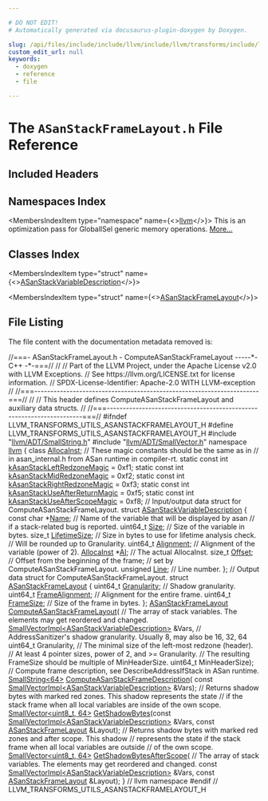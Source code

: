 ```yaml
---

# DO NOT EDIT!
# Automatically generated via docusaurus-plugin-doxygen by Doxygen.

slug: /api/files/include/include/llvm/include/llvm/transforms/include/llvm/transforms/utils/asanstackframelayout-h
custom_edit_url: null
keywords:
  - doxygen
  - reference
  - file

---
```





# The `ASanStackFrameLayout.h` File Reference

<DoxygenPage pluginConfig={pluginConfig}>



## Included Headers

<IncludesList>
<IncludesListItem
  filePath="llvm/ADT/SmallString.h"
  permalink="/docs/api/files/include/include/llvm/include/llvm/adt/smallstring-h"
  isLocal="true" />
<IncludesListItem
  filePath="llvm/ADT/SmallVector.h"
  permalink="/docs/api/files/include/include/llvm/include/llvm/adt/smallvector-h"
  isLocal="true" />
</IncludesList>

## Namespaces Index

<MembersIndex>

<MembersIndexItem
  type="namespace"
  name={<><a href="/docs/api/namespaces/llvm">llvm</a></>}>
This is an optimization pass for GlobalISel generic memory operations. <a href="/docs/api/namespaces/llvm/#details">More...</a>
</MembersIndexItem>

</MembersIndex>

## Classes Index

<MembersIndex>

<MembersIndexItem
  type="struct"
  name={<><a href="/docs/api/structs/llvm/asanstackvariabledescription">ASanStackVariableDescription</a></>}>
</MembersIndexItem>

<MembersIndexItem
  type="struct"
  name={<><a href="/docs/api/structs/llvm/asanstackframelayout">ASanStackFrameLayout</a></>}>
</MembersIndexItem>

</MembersIndex>


## File Listing

The file content with the documentation metadata removed is:

<ProgramListing>

<Link id="l00001" /><CodeLine lineNumber="1"><Highlight kind="comment">//===- ASanStackFrameLayout.h - ComputeASanStackFrameLayout -----&#42;- C++ -&#42;-===//</Highlight><Highlight kind="normal"></Highlight></CodeLine>
<Link id="l00002" /><CodeLine lineNumber="2"><Highlight kind="normal"></Highlight><Highlight kind="comment">//</Highlight><Highlight kind="normal"></Highlight></CodeLine>
<Link id="l00003" /><CodeLine lineNumber="3"><Highlight kind="normal"></Highlight><Highlight kind="comment">// Part of the LLVM Project, under the Apache License v2.0 with LLVM Exceptions.</Highlight><Highlight kind="normal"></Highlight></CodeLine>
<Link id="l00004" /><CodeLine lineNumber="4"><Highlight kind="normal"></Highlight><Highlight kind="comment">// See https://llvm.org/LICENSE.txt for license information.</Highlight><Highlight kind="normal"></Highlight></CodeLine>
<Link id="l00005" /><CodeLine lineNumber="5"><Highlight kind="normal"></Highlight><Highlight kind="comment">// SPDX-License-Identifier: Apache-2.0 WITH LLVM-exception</Highlight><Highlight kind="normal"></Highlight></CodeLine>
<Link id="l00006" /><CodeLine lineNumber="6"><Highlight kind="normal"></Highlight><Highlight kind="comment">//</Highlight><Highlight kind="normal"></Highlight></CodeLine>
<Link id="l00007" /><CodeLine lineNumber="7"><Highlight kind="normal"></Highlight><Highlight kind="comment">//===----------------------------------------------------------------------===//</Highlight><Highlight kind="normal"></Highlight></CodeLine>
<Link id="l00008" /><CodeLine lineNumber="8"><Highlight kind="normal"></Highlight><Highlight kind="comment">//</Highlight><Highlight kind="normal"></Highlight></CodeLine>
<Link id="l00009" /><CodeLine lineNumber="9"><Highlight kind="normal"></Highlight><Highlight kind="comment">// This header defines ComputeASanStackFrameLayout and auxiliary data structs.</Highlight><Highlight kind="normal"></Highlight></CodeLine>
<Link id="l00010" /><CodeLine lineNumber="10"><Highlight kind="normal"></Highlight><Highlight kind="comment">//</Highlight><Highlight kind="normal"></Highlight></CodeLine>
<Link id="l00011" /><CodeLine lineNumber="11"><Highlight kind="normal"></Highlight><Highlight kind="comment">//===----------------------------------------------------------------------===//</Highlight><Highlight kind="normal"></Highlight></CodeLine>
<Link id="l00012" /><CodeLine lineNumber="12"><Highlight kind="normal"></Highlight><Highlight kind="preprocessor">#ifndef LLVM&#95;TRANSFORMS&#95;UTILS&#95;ASANSTACKFRAMELAYOUT&#95;H</Highlight><Highlight kind="normal"></Highlight></CodeLine>
<Link id="l00013" /><CodeLine lineNumber="13"><Highlight kind="normal"></Highlight><Highlight kind="preprocessor">#define LLVM&#95;TRANSFORMS&#95;UTILS&#95;ASANSTACKFRAMELAYOUT&#95;H</Highlight><Highlight kind="normal"></Highlight></CodeLine>
<Link id="l00014" /><CodeLine lineNumber="14"><Highlight kind="normal"></Highlight><Highlight kind="preprocessor">#include &quot;<a href="/docs/api/files/include/include/llvm/include/llvm/adt/smallstring-h">llvm/ADT/SmallString.h</a>&quot;</Highlight><Highlight kind="normal"></Highlight></CodeLine>
<Link id="l00015" /><CodeLine lineNumber="15"><Highlight kind="normal"></Highlight><Highlight kind="preprocessor">#include &quot;<a href="/docs/api/files/include/include/llvm/include/llvm/adt/smallvector-h">llvm/ADT/SmallVector.h</a>&quot;</Highlight><Highlight kind="normal"></Highlight></CodeLine>
<Link id="l00016" /><CodeLine lineNumber="16"><Highlight kind="normal"></Highlight></CodeLine>
<Link id="l00017" /><CodeLine lineNumber="17"><Highlight kind="normal"></Highlight><Highlight kind="keyword">namespace </Highlight><Highlight kind="normal"><a href="/docs/api/namespaces/llvm">llvm</a> &#123;</Highlight></CodeLine>
<Link id="l00018" /><CodeLine lineNumber="18"><Highlight kind="normal"></Highlight></CodeLine>
<Link id="l00019" /><CodeLine lineNumber="19"><Highlight kind="normal"></Highlight><Highlight kind="keyword">class </Highlight><Highlight kind="normal"><a href="/docs/api/classes/llvm/allocainst">AllocaInst</a>;</Highlight></CodeLine>
<Link id="l00020" /><CodeLine lineNumber="20"><Highlight kind="normal"></Highlight></CodeLine>
<Link id="l00021" /><CodeLine lineNumber="21"><Highlight kind="normal"></Highlight><Highlight kind="comment">// These magic constants should be the same as in</Highlight><Highlight kind="normal"></Highlight></CodeLine>
<Link id="l00022" /><CodeLine lineNumber="22"><Highlight kind="normal"></Highlight><Highlight kind="comment">// in asan&#95;internal.h from ASan runtime in compiler-rt.</Highlight><Highlight kind="normal"></Highlight></CodeLine>
<Link id="l00023" /><CodeLine lineNumber="23" lineLink="/docs/api/namespaces/llvm/#aae8036506e4fa6502f8a639022e07d27"><Highlight kind="normal"></Highlight><Highlight kind="keyword">static</Highlight><Highlight kind="normal"> </Highlight><Highlight kind="keyword">const</Highlight><Highlight kind="normal"> </Highlight><Highlight kind="keywordtype">int</Highlight><Highlight kind="normal"> <a href="/docs/api/namespaces/llvm/#aae8036506e4fa6502f8a639022e07d27">kAsanStackLeftRedzoneMagic</a> = 0xf1;</Highlight></CodeLine>
<Link id="l00024" /><CodeLine lineNumber="24" lineLink="/docs/api/namespaces/llvm/#aee76e6fbde835470c3d8a44ed7ce5df3"><Highlight kind="normal"></Highlight><Highlight kind="keyword">static</Highlight><Highlight kind="normal"> </Highlight><Highlight kind="keyword">const</Highlight><Highlight kind="normal"> </Highlight><Highlight kind="keywordtype">int</Highlight><Highlight kind="normal"> <a href="/docs/api/namespaces/llvm/#aee76e6fbde835470c3d8a44ed7ce5df3">kAsanStackMidRedzoneMagic</a> = 0xf2;</Highlight></CodeLine>
<Link id="l00025" /><CodeLine lineNumber="25" lineLink="/docs/api/namespaces/llvm/#ae27fdd3ab3dec38cfe8af4ddcef4813b"><Highlight kind="normal"></Highlight><Highlight kind="keyword">static</Highlight><Highlight kind="normal"> </Highlight><Highlight kind="keyword">const</Highlight><Highlight kind="normal"> </Highlight><Highlight kind="keywordtype">int</Highlight><Highlight kind="normal"> <a href="/docs/api/namespaces/llvm/#ae27fdd3ab3dec38cfe8af4ddcef4813b">kAsanStackRightRedzoneMagic</a> = 0xf3;</Highlight></CodeLine>
<Link id="l00026" /><CodeLine lineNumber="26" lineLink="/docs/api/namespaces/llvm/#aaec439e7453d5235457273e9d3739718"><Highlight kind="normal"></Highlight><Highlight kind="keyword">static</Highlight><Highlight kind="normal"> </Highlight><Highlight kind="keyword">const</Highlight><Highlight kind="normal"> </Highlight><Highlight kind="keywordtype">int</Highlight><Highlight kind="normal"> <a href="/docs/api/namespaces/llvm/#aaec439e7453d5235457273e9d3739718">kAsanStackUseAfterReturnMagic</a> = 0xf5;</Highlight></CodeLine>
<Link id="l00027" /><CodeLine lineNumber="27" lineLink="/docs/api/namespaces/llvm/#a7b0d81f2dbe3642f0c723b5c4e740346"><Highlight kind="normal"></Highlight><Highlight kind="keyword">static</Highlight><Highlight kind="normal"> </Highlight><Highlight kind="keyword">const</Highlight><Highlight kind="normal"> </Highlight><Highlight kind="keywordtype">int</Highlight><Highlight kind="normal"> <a href="/docs/api/namespaces/llvm/#a7b0d81f2dbe3642f0c723b5c4e740346">kAsanStackUseAfterScopeMagic</a> = 0xf8;</Highlight></CodeLine>
<Link id="l00028" /><CodeLine lineNumber="28"><Highlight kind="normal"></Highlight></CodeLine>
<Link id="l00029" /><CodeLine lineNumber="29"><Highlight kind="normal"></Highlight><Highlight kind="comment">// Input/output data struct for ComputeASanStackFrameLayout.</Highlight><Highlight kind="normal"></Highlight></CodeLine>
<Link id="l00030" /><CodeLine lineNumber="30" lineLink="/docs/api/structs/llvm/asanstackvariabledescription"><Highlight kind="normal"></Highlight><Highlight kind="keyword">struct </Highlight><Highlight kind="normal"><a href="/docs/api/structs/llvm/asanstackvariabledescription">ASanStackVariableDescription</a> &#123;</Highlight></CodeLine>
<Link id="l00031" /><CodeLine lineNumber="31" lineLink="/docs/api/structs/llvm/asanstackvariabledescription/#a46743ef066e35499be80cb4feb5491d9"><Highlight kind="normal">  </Highlight><Highlight kind="keyword">const</Highlight><Highlight kind="normal"> </Highlight><Highlight kind="keywordtype">char</Highlight><Highlight kind="normal"> &#42;<a href="/docs/api/structs/llvm/asanstackvariabledescription/#a46743ef066e35499be80cb4feb5491d9">Name</a>;    </Highlight><Highlight kind="comment">// Name of the variable that will be displayed by asan</Highlight><Highlight kind="normal"></Highlight></CodeLine>
<Link id="l00032" /><CodeLine lineNumber="32"><Highlight kind="normal">                       </Highlight><Highlight kind="comment">// if a stack-related bug is reported.</Highlight><Highlight kind="normal"></Highlight></CodeLine>
<Link id="l00033" /><CodeLine lineNumber="33" lineLink="/docs/api/structs/llvm/asanstackvariabledescription/#aaabe9c4923f87576653ecd58dd3bd61e"><Highlight kind="normal">  uint64&#95;t <a href="/docs/api/structs/llvm/asanstackvariabledescription/#aaabe9c4923f87576653ecd58dd3bd61e">Size</a>;       </Highlight><Highlight kind="comment">// Size of the variable in bytes.</Highlight><Highlight kind="normal"></Highlight></CodeLine>
<Link id="l00034" /><CodeLine lineNumber="34" lineLink="/docs/api/structs/llvm/asanstackvariabledescription/#a25ce21187d41b135bf30abac8d1cc0cd"><Highlight kind="normal">  </Highlight><Highlight kind="keywordtype">size&#95;t</Highlight><Highlight kind="normal"> <a href="/docs/api/structs/llvm/asanstackvariabledescription/#a25ce21187d41b135bf30abac8d1cc0cd">LifetimeSize</a>; </Highlight><Highlight kind="comment">// Size in bytes to use for lifetime analysis check.</Highlight><Highlight kind="normal"></Highlight></CodeLine>
<Link id="l00035" /><CodeLine lineNumber="35"><Highlight kind="normal">                       </Highlight><Highlight kind="comment">// Will be rounded up to Granularity.</Highlight><Highlight kind="normal"></Highlight></CodeLine>
<Link id="l00036" /><CodeLine lineNumber="36" lineLink="/docs/api/structs/llvm/asanstackvariabledescription/#a334e5a2f5e73a791e1948c49ef53d6fc"><Highlight kind="normal">  uint64&#95;t <a href="/docs/api/structs/llvm/asanstackvariabledescription/#a334e5a2f5e73a791e1948c49ef53d6fc">Alignment</a>;  </Highlight><Highlight kind="comment">// Alignment of the variable (power of 2).</Highlight><Highlight kind="normal"></Highlight></CodeLine>
<Link id="l00037" /><CodeLine lineNumber="37" lineLink="/docs/api/structs/llvm/asanstackvariabledescription/#a193e9467a7bd1f19d23886d1c9719db4"><Highlight kind="normal">  <a href="/docs/api/classes/llvm/allocainst">AllocaInst</a> &#42;<a href="/docs/api/structs/llvm/asanstackvariabledescription/#a193e9467a7bd1f19d23886d1c9719db4">AI</a>;      </Highlight><Highlight kind="comment">// The actual AllocaInst.</Highlight><Highlight kind="normal"></Highlight></CodeLine>
<Link id="l00038" /><CodeLine lineNumber="38" lineLink="/docs/api/structs/llvm/asanstackvariabledescription/#a0c91c9e66a8cfb5f64667cfa44113cde"><Highlight kind="normal">  </Highlight><Highlight kind="keywordtype">size&#95;t</Highlight><Highlight kind="normal"> <a href="/docs/api/structs/llvm/asanstackvariabledescription/#a0c91c9e66a8cfb5f64667cfa44113cde">Offset</a>;       </Highlight><Highlight kind="comment">// Offset from the beginning of the frame;</Highlight><Highlight kind="normal"></Highlight></CodeLine>
<Link id="l00039" /><CodeLine lineNumber="39"><Highlight kind="normal">                       </Highlight><Highlight kind="comment">// set by ComputeASanStackFrameLayout.</Highlight><Highlight kind="normal"></Highlight></CodeLine>
<Link id="l00040" /><CodeLine lineNumber="40" lineLink="/docs/api/structs/llvm/asanstackvariabledescription/#a1f3d9121fe01224bf8f2981ef412edc9"><Highlight kind="normal">  </Highlight><Highlight kind="keywordtype">unsigned</Highlight><Highlight kind="normal"> <a href="/docs/api/structs/llvm/asanstackvariabledescription/#a1f3d9121fe01224bf8f2981ef412edc9">Line</a>;       </Highlight><Highlight kind="comment">// Line number.</Highlight><Highlight kind="normal"></Highlight></CodeLine>
<Link id="l00041" /><CodeLine lineNumber="41"><Highlight kind="normal">&#125;;</Highlight></CodeLine>
<Link id="l00042" /><CodeLine lineNumber="42"><Highlight kind="normal"></Highlight></CodeLine>
<Link id="l00043" /><CodeLine lineNumber="43"><Highlight kind="normal"></Highlight><Highlight kind="comment">// Output data struct for ComputeASanStackFrameLayout.</Highlight><Highlight kind="normal"></Highlight></CodeLine>
<Link id="l00044" /><CodeLine lineNumber="44" lineLink="/docs/api/structs/llvm/asanstackframelayout"><Highlight kind="normal"></Highlight><Highlight kind="keyword">struct </Highlight><Highlight kind="normal"><a href="/docs/api/structs/llvm/asanstackframelayout">ASanStackFrameLayout</a> &#123;</Highlight></CodeLine>
<Link id="l00045" /><CodeLine lineNumber="45" lineLink="/docs/api/structs/llvm/asanstackframelayout/#a534519ca9fb5936d2e75254b3d691203"><Highlight kind="normal">  uint64&#95;t <a href="/docs/api/structs/llvm/asanstackframelayout/#a534519ca9fb5936d2e75254b3d691203">Granularity</a>;     </Highlight><Highlight kind="comment">// Shadow granularity.</Highlight><Highlight kind="normal"></Highlight></CodeLine>
<Link id="l00046" /><CodeLine lineNumber="46" lineLink="/docs/api/structs/llvm/asanstackframelayout/#abfdd3ba2719bb4fa5f8ec0fd0c0fa5b5"><Highlight kind="normal">  uint64&#95;t <a href="/docs/api/structs/llvm/asanstackframelayout/#abfdd3ba2719bb4fa5f8ec0fd0c0fa5b5">FrameAlignment</a>;  </Highlight><Highlight kind="comment">// Alignment for the entire frame.</Highlight><Highlight kind="normal"></Highlight></CodeLine>
<Link id="l00047" /><CodeLine lineNumber="47" lineLink="/docs/api/structs/llvm/asanstackframelayout/#afd012f620b5b7dcfb9f20ea0e6705a1b"><Highlight kind="normal">  uint64&#95;t <a href="/docs/api/structs/llvm/asanstackframelayout/#afd012f620b5b7dcfb9f20ea0e6705a1b">FrameSize</a>;       </Highlight><Highlight kind="comment">// Size of the frame in bytes.</Highlight><Highlight kind="normal"></Highlight></CodeLine>
<Link id="l00048" /><CodeLine lineNumber="48"><Highlight kind="normal">&#125;;</Highlight></CodeLine>
<Link id="l00049" /><CodeLine lineNumber="49"><Highlight kind="normal"></Highlight></CodeLine>
<Link id="l00050" /><CodeLine lineNumber="50"><Highlight kind="normal"><a href="/docs/api/structs/llvm/asanstackframelayout">ASanStackFrameLayout</a> <a href="/docs/api/namespaces/llvm/#a9c3dc14da623315dbade0f0d23c8976a">ComputeASanStackFrameLayout</a>(</Highlight></CodeLine>
<Link id="l00051" /><CodeLine lineNumber="51"><Highlight kind="normal">    </Highlight><Highlight kind="comment">// The array of stack variables. The elements may get reordered and changed.</Highlight><Highlight kind="normal"></Highlight></CodeLine>
<Link id="l00052" /><CodeLine lineNumber="52"><Highlight kind="normal">    <a href="/docs/api/classes/llvm/smallvectorimpl">SmallVectorImpl&lt;ASanStackVariableDescription&gt;</a> &amp;Vars,</Highlight></CodeLine>
<Link id="l00053" /><CodeLine lineNumber="53"><Highlight kind="normal">    </Highlight><Highlight kind="comment">// AddressSanitizer&#39;s shadow granularity. Usually 8, may also be 16, 32, 64</Highlight><Highlight kind="normal"></Highlight></CodeLine>
<Link id="l00054" /><CodeLine lineNumber="54"><Highlight kind="normal">    uint64&#95;t Granularity,</Highlight></CodeLine>
<Link id="l00055" /><CodeLine lineNumber="55"><Highlight kind="normal">    </Highlight><Highlight kind="comment">// The minimal size of the left-most redzone (header).</Highlight><Highlight kind="normal"></Highlight></CodeLine>
<Link id="l00056" /><CodeLine lineNumber="56"><Highlight kind="normal">    </Highlight><Highlight kind="comment">// At least 4 pointer sizes, power of 2, and &gt;= Granularity.</Highlight><Highlight kind="normal"></Highlight></CodeLine>
<Link id="l00057" /><CodeLine lineNumber="57"><Highlight kind="normal">    </Highlight><Highlight kind="comment">// The resulting FrameSize should be multiple of MinHeaderSize.</Highlight><Highlight kind="normal"></Highlight></CodeLine>
<Link id="l00058" /><CodeLine lineNumber="58"><Highlight kind="normal">    uint64&#95;t MinHeaderSize);</Highlight></CodeLine>
<Link id="l00059" /><CodeLine lineNumber="59"><Highlight kind="normal"></Highlight></CodeLine>
<Link id="l00060" /><CodeLine lineNumber="60"><Highlight kind="normal"></Highlight><Highlight kind="comment">// Compute frame description, see DescribeAddressIfStack in ASan runtime.</Highlight><Highlight kind="normal"></Highlight></CodeLine>
<Link id="l00061" /><CodeLine lineNumber="61"><Highlight kind="normal"><a href="/docs/api/classes/llvm/smallstring">SmallString&lt;64&gt;</a> <a href="/docs/api/namespaces/llvm/#a5443261ddc0795520b7c673e11af38f3">ComputeASanStackFrameDescription</a>(</Highlight></CodeLine>
<Link id="l00062" /><CodeLine lineNumber="62"><Highlight kind="normal">    </Highlight><Highlight kind="keyword">const</Highlight><Highlight kind="normal"> <a href="/docs/api/classes/llvm/smallvectorimpl">SmallVectorImpl&lt;ASanStackVariableDescription&gt;</a> &amp;Vars);</Highlight></CodeLine>
<Link id="l00063" /><CodeLine lineNumber="63"><Highlight kind="normal"></Highlight></CodeLine>
<Link id="l00064" /><CodeLine lineNumber="64"><Highlight kind="normal"></Highlight><Highlight kind="comment">// Returns shadow bytes with marked red zones. This shadow represents the state</Highlight><Highlight kind="normal"></Highlight></CodeLine>
<Link id="l00065" /><CodeLine lineNumber="65"><Highlight kind="normal"></Highlight><Highlight kind="comment">// if the stack frame when all local variables are inside of the own scope.</Highlight><Highlight kind="normal"></Highlight></CodeLine>
<Link id="l00066" /><CodeLine lineNumber="66"><Highlight kind="normal"><a href="/docs/api/classes/llvm/smallvector">SmallVector&lt;uint8&#95;t, 64&gt;</a></Highlight></CodeLine>
<Link id="l00067" /><CodeLine lineNumber="67"><Highlight kind="normal"><a href="/docs/api/namespaces/llvm/#a575e3a33ce947932f93b30172ca12f05">GetShadowBytes</a>(</Highlight><Highlight kind="keyword">const</Highlight><Highlight kind="normal"> <a href="/docs/api/classes/llvm/smallvectorimpl">SmallVectorImpl&lt;ASanStackVariableDescription&gt;</a> &amp;Vars,</Highlight></CodeLine>
<Link id="l00068" /><CodeLine lineNumber="68"><Highlight kind="normal">               </Highlight><Highlight kind="keyword">const</Highlight><Highlight kind="normal"> <a href="/docs/api/structs/llvm/asanstackframelayout">ASanStackFrameLayout</a> &amp;Layout);</Highlight></CodeLine>
<Link id="l00069" /><CodeLine lineNumber="69"><Highlight kind="normal"></Highlight></CodeLine>
<Link id="l00070" /><CodeLine lineNumber="70"><Highlight kind="normal"></Highlight><Highlight kind="comment">// Returns shadow bytes with marked red zones and after scope. This shadow</Highlight><Highlight kind="normal"></Highlight></CodeLine>
<Link id="l00071" /><CodeLine lineNumber="71"><Highlight kind="normal"></Highlight><Highlight kind="comment">// represents the state if the stack frame when all local variables are outside</Highlight><Highlight kind="normal"></Highlight></CodeLine>
<Link id="l00072" /><CodeLine lineNumber="72"><Highlight kind="normal"></Highlight><Highlight kind="comment">// of the own scope.</Highlight><Highlight kind="normal"></Highlight></CodeLine>
<Link id="l00073" /><CodeLine lineNumber="73"><Highlight kind="normal"><a href="/docs/api/classes/llvm/smallvector">SmallVector&lt;uint8&#95;t, 64&gt;</a> <a href="/docs/api/namespaces/llvm/#a14a462c7b5d011363ae9c50a15595609">GetShadowBytesAfterScope</a>(</Highlight></CodeLine>
<Link id="l00074" /><CodeLine lineNumber="74"><Highlight kind="normal">    </Highlight><Highlight kind="comment">// The array of stack variables. The elements may get reordered and changed.</Highlight><Highlight kind="normal"></Highlight></CodeLine>
<Link id="l00075" /><CodeLine lineNumber="75"><Highlight kind="normal">    </Highlight><Highlight kind="keyword">const</Highlight><Highlight kind="normal"> <a href="/docs/api/classes/llvm/smallvectorimpl">SmallVectorImpl&lt;ASanStackVariableDescription&gt;</a> &amp;Vars,</Highlight></CodeLine>
<Link id="l00076" /><CodeLine lineNumber="76"><Highlight kind="normal">    </Highlight><Highlight kind="keyword">const</Highlight><Highlight kind="normal"> <a href="/docs/api/structs/llvm/asanstackframelayout">ASanStackFrameLayout</a> &amp;Layout);</Highlight></CodeLine>
<Link id="l00077" /><CodeLine lineNumber="77"><Highlight kind="normal"></Highlight></CodeLine>
<Link id="l00078" /><CodeLine lineNumber="78"><Highlight kind="normal">&#125; </Highlight><Highlight kind="comment">// llvm namespace</Highlight><Highlight kind="normal"></Highlight></CodeLine>
<Link id="l00079" /><CodeLine lineNumber="79"><Highlight kind="normal"></Highlight></CodeLine>
<Link id="l00080" /><CodeLine lineNumber="80"><Highlight kind="normal"></Highlight><Highlight kind="preprocessor">#endif  </Highlight><Highlight kind="comment">// LLVM&#95;TRANSFORMS&#95;UTILS&#95;ASANSTACKFRAMELAYOUT&#95;H</Highlight><Highlight kind="normal"></Highlight></CodeLine>

</ProgramListing>


</DoxygenPage>
